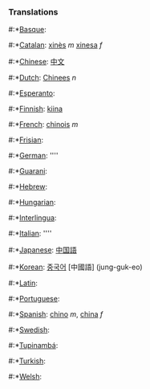===Translations===
#:*[[Basque]]: [[]]
#:*[[Catalan]]: [[xinès]] ''m'' [[xinesa]] ''f''
#:*[[Chinese]]: [[中文]]
#:*[[Dutch]]: [[Chinees]] ''n''
#:*[[Esperanto]]: [[]]
#:*[[Finnish]]: [[kiina]]
#:*[[French]]: [[chinois]] ''m''
#:*[[Frisian]]: [[]]
#:*[[German]]: [[]] ''''
#:*[[Guarani]]: [[]]
#:*[[Hebrew]]: [[]]
#:*[[Hungarian]]: [[]]
#:*[[Interlingua]]: [[]]
#:*[[Italian]]: [[]] ''''
#:*[[Japanese]]: [[中国語]]
#:*[[Korean]]: [[중국어]] [中國語] (jung-guk-eo)
#:*[[Latin]]: [[]]
#:*[[Portuguese]]: [[]]
#:*[[Spanish]]: [[chino]] ''m'', [[china]] ''f''
#:*[[Swedish]]: [[]]
#:*[[Tupinambá]]: [[]]
#:*[[Turkish]]: [[]]
#:*[[Welsh]]: [[]]